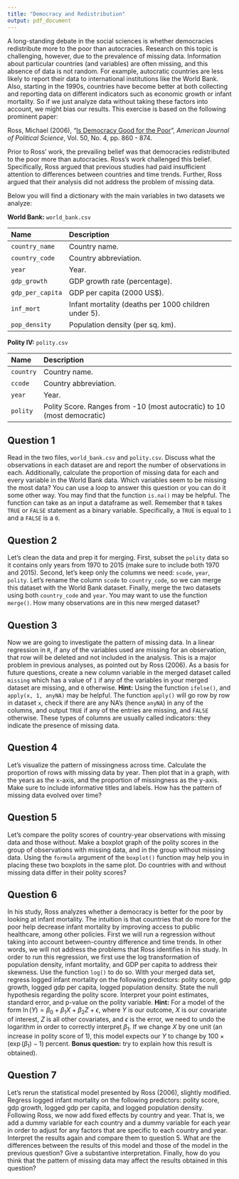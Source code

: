 ```yaml
---
title: "Democracy and Redistribution"
output: pdf_document
---
```


A long-standing debate in the social sciences is whether democracies redistribute more to the poor than autocracies.  Research on this topic is challenging, however, due to the prevalence of missing data. Information about particular countries (and variables) are often missing, and this absence of data is not random. For example, autocratic countries are less likely to report their data to international institutions like the World Bank. Also, starting in the 1990s, countries have become better at both collecting and reporting data on different indicators such as economic growth or infant mortality. So if we just analyze data without taking these factors into account, we might bias our results. This exercise is based on the following prominent paper:

Ross, Michael (2006), "[Is Democracy Good for the Poor](https://doi.org/10.1111/j.1540-5907.2006.00220.x)", *American Journal of Political Science*, Vol. 50, No. 4, pp. 860 - 874.  

Prior to Ross' work, the prevailing belief was that democracies redistributed to the poor more than autocracies.  Ross's work challenged this belief. Specifically, Ross argued that previous studies had paid insufficient attention to differences between countries and time trends. Further, Ross argued that their analysis did not address the problem of missing data.

Below you will find a dictionary with the main variables in two datasets we analyze:

**World Bank:** `world_bank.csv`

Name                 Description
-------------------  --------------------------------------------------------
`country_name`        Country name.
`country_code`        Country abbreviation.
`year`                Year.
`gdp_growth`          GDP growth rate (percentage).      
`gdp_per_capita`      GDP per capita (2000 US$).
`inf_mort`            Infant mortality (deaths per 1000 children under 5).
`pop_density`         Population density (per sq. km).

**Polity IV:** `polity.csv`

Name                 Description
-------------------  ---------------------------------------------------------
`country`             Country name.
`ccode`               Country abbreviation.
`year`                Year.
`polity`              Polity Score. Ranges from -10 (most autocratic) to 10 (most democratic)

## Question 1

Read in the two files, `world_bank.csv` and `polity.csv`. Discuss what the observations in each dataset are and report the number of observations in each. Additionally, calculate the proportion of missing data for each and every variable in the World Bank data. Which variables seem to be missing the most data?  You can use a loop to answer this question or you can do it some other way. You may find that the function `is.na()` may be helpful.  The function can take as an input a dataframe as well. Remember that `R` takes `TRUE` or `FALSE` statement as a binary variable. Specifically, a `TRUE` is equal to `1` and a `FALSE` is a `0`. 

## Question 2

Let's clean the data and prep it for merging. First, subset the `polity` data so it contains only years from 1970 to 2015 (make sure to include both 1970 and 2015). Second, let's keep only the columns we need: `scode`, `year`, `polity`. Let's rename the column `scode` to `country_code`, so we can merge this dataset with the World Bank dataset. Finally, merge the two datasets using both `country_code` and `year`. You may want to use the function `merge()`. How many observations are in this new merged dataset?

## Question 3

Now we are going to investigate the pattern of missing data. In a linear regression in `R`, if any of the variables used are missing for an observation, that row will be deleted and not included in the analysis. This is a major problem in previous analyses, as pointed out by Ross (2006). As a basis for future questions, create a new column variable in the merged dataset called `missing` which has a value of `1` if any of the variables in your merged dataset are missing, and `0` otherwise. **Hint:** Using the function `ifelse()`, and `apply(x, 1, anyNA)` may be helpful.  The function `apply()` will go row by row in dataset `x`, check if there are any NA's (hence `anyNA`) in any of the columns, and output `TRUE` if any of the entries are missing, and `FALSE` otherwise. These types of columns are usually called indicators: they indicate the presence of missing data.  

## Question 4

Let's visualize the pattern of missingness across time. Calculate the proportion of rows with missing data by year. Then plot that in a graph, with the years as the x-axis, and the proportion of missingness as the y-axis. Make sure to include informative titles and labels. How has the pattern of missing data evolved over time?

## Question 5

Let's compare the polity scores of country-year observations with missing data and those without. Make a boxplot graph of the polity scores in the group of observations with missing data, and in the group without missing data. Using the `formula` argument of the `boxplot()` function may help you in placing these two boxplots in the same plot. Do countries with and without missing data differ in their polity scores?

## Question 6

In his study, Ross analyzes whether a democracy is better for the poor by looking at infant mortality. The intuition is that countries that do more for the poor help decrease infant mortality by improving access to public healthcare, among other policies.  First we will run a regression without taking into account between-country difference and time trends. In other words, we will not address the problems that Ross identifies in his study. In order to run this regression, we first use the log transformation of population density, infant mortality, and GDP per capita to address their skewness. Use the function `log()` to do so. With your merged data set, regress logged infant mortality on the following predictors: polity score, gdp growth, logged gdp per capita, logged population density. State the null hypothesis regarding the polity score. Interpret your point estimates, standard error, and p-value on the polity variable.  **Hint:** For a model of the form $\ln{(Y)} = \beta_0 + \beta_1 X + \beta_2 Z + \epsilon$, where $Y$ is our outcome, $X$ is our covariate of interest, $Z$ is all other covariates, and $\epsilon$ is the error, we need to undo the logarithm in order to correctly interpret $\beta_1$. If we change $X$ by one unit (an increase in polity score of 1), this model expects our $Y$ to change by $100 \times (\exp(\beta_1) - 1)$ percent. **Bonus question:** try to explain how this result is obtained).  

## Question 7

Let's rerun the statistical model presented by Ross (2006), slightly modified. Regress logged infant mortality on the following predictors: polity score, gdp growth, logged gdp per capita, and logged population density. Following Ross, we now add fixed effects by country and year. That is, we add a dummy variable for each country and a dummy variable for each year in order to adjust for any factors that are specific to each country and year. Interpret the results again and compare them to question 5. What are the differences between the results of this model and those of the model in the previous question? Give a substantive interpretation. Finally, how do you think that the pattern of missing data may affect the results obtained in this question?

